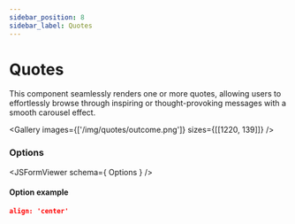 ```yaml
---
sidebar_position: 8
sidebar_label: Quotes
---
```



# Quotes

This component seamlessly renders one or more quotes, allowing users to effortlessly browse through inspiring or thought-provoking messages with a smooth carousel effect.

<Gallery images={['/img/quotes/outcome.png']} sizes={[[1220, 139]]} />

### Options
<JSFormViewer schema={ Options } />

#### Option example
```json
align: 'center'
```